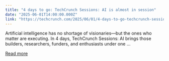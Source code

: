 ```yaml
---
title: "4 days to go: TechCrunch Sessions: AI is almost in session"
date: "2025-06-01T14:00:00.000Z"
link: "https://techcrunch.com/2025/06/01/4-days-to-go-techcrunch-sessions-ai-is-almost-in-session/"
---
```


Artificial intelligence has no shortage of visionaries—but the ones who matter are executing. In 4 days, TechCrunch Sessions: AI brings those builders, researchers, funders, and enthusiasts under one ...

[Read more](https://techcrunch.com/2025/06/01/4-days-to-go-techcrunch-sessions-ai-is-almost-in-session/)
